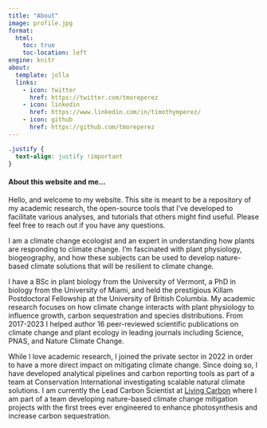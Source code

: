 ```yaml
---
title: "About"
image: profile.jpg
format:
  html:
    toc: true
    toc-location: left
engine: knitr
about:
  template: jolla
  links:
    - icon: twitter
      href: https://twitter.com/tmoreperez
    - icon: linkedin
      href: https://www.linkedin.com/in/timothymperez/
    - icon: github
      href: https://github.com/tmoreperez
---
```


```css
.justify {
  text-align: justify !important
}
```

::: justify
#### About this website and me...

Hello, and welcome to my website. This site is meant to be a repository of my academic research, the open-source tools that I've developed to facilitate various analyses, and tutorials that others might find useful. Please feel free to reach out if you have any questions.

I am a climate change ecologist and an expert in understanding how plants are responding to climate change. I'm fascinated with plant physiology, biogeography, and how these subjects can be used to develop nature-based climate solutions that will be resilient to climate change.

I have a BSc in plant biology from the University of Vermont, a PhD in biology from the University of Miami, and held the prestigious Killam Postdoctoral Fellowship at the University of British Columbia. My academic research focuses on how climate change interacts with plant physiology to influence growth, carbon sequestration and species distributions. From 2017-2023 I helped author 16 peer-reviewed scientific publications on climate change and plant ecology in leading journals including Science, PNAS, and Nature Climate Change.

While I love academic research, I joined the private sector in 2022 in order to have a more direct impact on mitigating climate change. Since doing so, I have developed analytical pipelines and carbon reporting tools as part of a team at Conservation International investigating scalable natural climate solutions. I am currently the Lead Carbon Scientist at [Living Carbon](https://www.livingcarbon.com) where I am part of a team developing nature-based climate change mitigation projects with the first trees ever engineered to enhance photosynthesis and increase carbon sequestration.
:::
